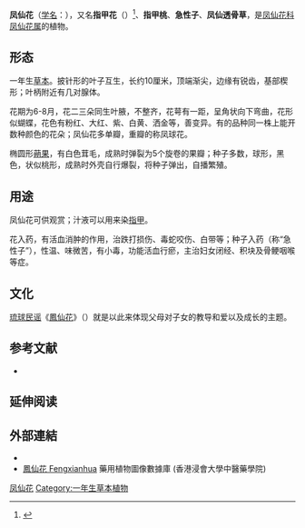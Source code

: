 {{Redirect2|鳳仙|北韓提供的一個热带风暴的命名|颱風鳳仙}}
{{Speciesbox
| status = 
| status_system = 
| image = Impatiens balsamina0.jpg
| image_width = 250px
| taxon= Impatiens balsamina
| authority = [[L.|L.]], 1753
}}
'''凤仙花'''（[[学名|学名]]：{{lang|la|''Impatiens balsamina''}}），又名'''指甲花'''（{{lang-nan-tw|tsíng-kah-hue}}）<ref>{{Cite web |url=http://twblg.dict.edu.tw/holodict_new/result_detail.jsp?n_no=5026&source=9&level1=4&level2=15&level3=0&curpage=0&sample=0&radiobutton=0&querytarget=0&limit=1&pagenum=0&rowcount=0&cattype=1 |title=指甲花－臺灣閩南語常用詞辭典 |accessdate=2017-02-09 |archive-date=2017-02-11 |archive-url=https://web.archive.org/web/20170211155549/http://twblg.dict.edu.tw/holodict_new/result_detail.jsp?n_no=5026&source=9&level1=4&level2=15&level3=0&curpage=0&sample=0&radiobutton=0&querytarget=0&limit=1&pagenum=0&rowcount=0&cattype=1 |dead-url=no }}</ref>、'''指甲桃'''、'''急性子'''、'''凤仙透骨草'''，是[[凤仙花科|凤仙花科]][[凤仙花属|凤仙花属]]的植物。

== 形态 ==
一年生[[草本|草本]]。披针形的叶子互生，长约10厘米，顶端渐尖，边缘有锐齿，基部楔形；叶柄附近有几对腺体。

花期为6-8月，花二三朵同生叶腋，不整齐，花萼有一距，呈角状向下弯曲，花形似蝴蝶，花色有粉红、大红、紫、白黄、洒金等，善变异。有的品种同一株上能开数种颜色的花朵；凤仙花多单瓣，重瓣的称凤球花。

椭圆形[[蒴果|蒴果]]，有白色茸毛，成熟时弹裂为5个旋卷的果瓣；种子多数，球形，黑色，状似桃形，成熟时外壳自行爆裂，将种子弹出，自播繁殖。

{{gallery
|File:Balsam I IMG 9566.jpg|花序
|File:Balsam I2 IMG 9565.jpg|花丛
}}

== 用途 ==
凤仙花可供观赏；汁液可以用来染[[指甲|指甲]]。

花入药，有活血消肿的作用，治跌打损伤、毒蛇咬伤、白带等；种子入药（称“急性子”），性温、味微苦，有小毒，功能活血行瘀，主治妇女闭经、积块及骨鲠咽喉等症。

== 文化 ==
[[琉球|琉球]][[民谣|民谣]]《[[鳳仙花_(民歌)|鳳仙花]]》（{{lang|ryu|てぃんさぐぬ花}}）就是以此来体现父母对子女的教导和爱以及成长的主题。

== 参考文献 ==
<div class="references-small">
* {{cite web| url =http://www.bioinfo.cn/db05/KmzwSpecies.php?action=view&id=1943| title =凤仙花| work =《中国高等植物数据库全库》| publisher =中国科学院微生物研究所| author =昆明植物研究所| accessdate =2009-02-22| deadurl =yes| archiveurl =https://web.archive.org/web/20160305084543/http://www.bioinfo.cn/db05/KmzwSpecies.php?action=view&id=1943| archivedate =2016-03-05}}
</div>
{{Reflist}}

== 延伸阅读 ==
{{Wikisource further reading}}

==外部連結==		
* {{zh-hans}}{{CVH|Impatiens balsamina}}
* [http://libproject.hkbu.edu.hk/was40/detail?lang=ch&channelid=1288&searchword=herb_id=D00970 鳳仙花 Fengxianhua]{{Wayback|url=http://libproject.hkbu.edu.hk/was40/detail?lang=ch&channelid=1288&searchword=herb_id=D00970 |date=20160304084223 }} 藥用植物圖像數據庫 (香港浸會大學中醫藥學院) {{zh-hant}}{{en}}

{{commons category|Impatiens balsamina}}
{{Taxonbar|from=Q845019}}

[[Category:凤仙花属|凤仙花]]
[[Category:一年生草本植物|Category:一年生草本植物]]